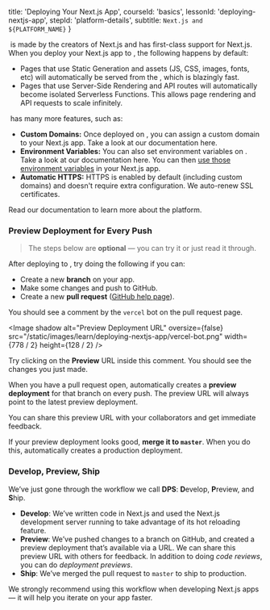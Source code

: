 
  title: 'Deploying Your Next.js App',
  courseId: 'basics',
  lessonId: 'deploying-nextjs-app',
  stepId: 'platform-details',
  subtitle: `Next.js and ${PLATFORM_NAME}`
}

&#8203;<PlatformLink /> is made by the creators of Next.js and has first-class support for Next.js. When you deploy your Next.js app to <PlatformText />, the following happens by default:

- Pages that use Static Generation and assets (JS, CSS, images, fonts, etc) will automatically be served from the <PlatformCdnLink />, which is blazingly fast.
- Pages that use Server-Side Rendering and API routes will automatically become isolated <PlatformLink href="/docs/v2/serverless-functions/introduction">Serverless Functions</PlatformLink>. This allows page rendering and API requests to scale infinitely.

&#8203;<PlatformText /> has many more features, such as:

- **Custom Domains:** Once deployed on <PlatformText />, you can assign a custom domain to your Next.js app. Take a look at <PlatformLink href="/docs/v2/custom-domains">our documentation</PlatformLink> here.
- **Environment Variables:** You can also set environment variables on <PlatformText />. Take a look at <PlatformLink href="/docs/v2/build-step#environment-variables">our documentation</PlatformLink> here. You can then [use those environment variables](/docs/api-reference/next.config.js/environment-variables) in your Next.js app.
- **Automatic HTTPS:** HTTPS is enabled by default (including custom domains) and doesn't require extra configuration. We auto-renew SSL certificates.

Read <PlatformLink href="/docs">our documentation</PlatformLink> to learn more about the <PlatformText /> platform.

### Preview Deployment for Every Push

> The steps below are **optional** — you can try it or just read it through.

After deploying to <PlatformText />, try doing the following if you can:

- Create a new **branch** on your app.
- Make some changes and push to GitHub.
- Create a new **pull request** ([GitHub help page](https://help.github.com/en/github/collaborating-with-issues-and-pull-requests/creating-a-pull-request)).

You should see a comment by the `vercel` bot on the pull request page.

<Image
  shadow
  alt="Preview Deployment URL"
  oversize={false}
  src="/static/images/learn/deploying-nextjs-app/vercel-bot.png"
  width={778 / 2}
  height={128 / 2}
/>

Try clicking on the **Preview** URL inside this comment. You should see the changes you just made.

When you have a pull request open, <PlatformText /> automatically creates a **preview deployment** for that branch on every push. The preview URL will always point to the latest preview deployment.

You can share this preview URL with your collaborators and get immediate feedback.

If your preview deployment looks good, **merge it to `master`**. When you do this, <PlatformText /> automatically creates a production deployment.

### Develop, Preview, Ship

We’ve just gone through the workflow we call **DPS**: **D**evelop, **P**review, and **S**hip.

- **Develop**: We’ve written code in Next.js and used the Next.js development server running to take advantage of its hot reloading feature.
- **Preview**: We’ve pushed changes to a branch on GitHub, and <PlatformText /> created a preview deployment that’s available via a URL. We can share this preview URL with others for feedback. In addition to doing _code reviews_, you can do _deployment previews_.
- **Ship**: We’ve merged the pull request to `master` to ship to production.

We strongly recommend using this workflow when developing Next.js apps — it will help you iterate on your app faster.

